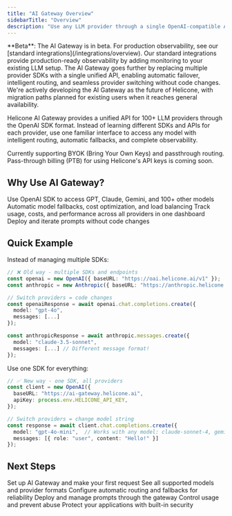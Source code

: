 ```yaml
---
title: "AI Gateway Overview"
sidebarTitle: "Overview"
description: "Use any LLM provider through a single OpenAI-compatible API with intelligent routing, fallbacks, and unified observability"
---
```


<Info>
**Beta**: The AI Gateway is in beta. For production observability, see our [standard integrations](/integrations/overview).
</Info>

<Accordion title="How does AI Gateway differ from standard integrations?">
  Our standard integrations provide production-ready observability by adding monitoring to your existing LLM setup. The AI Gateway goes further by replacing multiple provider SDKs with a single unified API, enabling automatic failover, intelligent routing, and seamless provider switching without code changes. We're actively developing the AI Gateway as the future of Helicone, with migration paths planned for existing users when it reaches general availability.
</Accordion>

Helicone AI Gateway provides a unified API for 100+ LLM providers through the OpenAI SDK format. Instead of learning different SDKs and APIs for each provider, use one familiar interface to access any model with intelligent routing, automatic fallbacks, and complete observability.

<Note>
Currently supporting BYOK (Bring Your Own Keys) and passthrough routing. Pass-through billing (PTB) for using Helicone's API keys is coming soon.
</Note>

## Why Use AI Gateway?

<CardGroup cols={2}>
<Card title="One SDK for All Models" icon="code">
  Use OpenAI SDK to access GPT, Claude, Gemini, and 100+ other models
</Card>
<Card title="Intelligent Routing" icon="route">
  Automatic model fallbacks, cost optimization, and load balancing
</Card>
<Card title="Unified Observability" icon="chart-line">
  Track usage, costs, and performance across all providers in one dashboard
</Card>
<Card title="Prompt Management" icon="wand-magic-sparkles">
  Deploy and iterate prompts without code changes
</Card>
</CardGroup>

## Quick Example

Instead of managing multiple SDKs:

```typescript
// ❌ Old way - multiple SDKs and endpoints
const openai = new OpenAI({ baseURL: "https://oai.helicone.ai/v1" });
const anthropic = new Anthropic({ baseURL: "https://anthropic.helicone.ai" });

// Switch providers = code changes
const openaiResponse = await openai.chat.completions.create({
  model: "gpt-4o",
  messages: [...]
});

const anthropicResponse = await anthropic.messages.create({
  model: "claude-3.5-sonnet",
  messages: [...] // Different message format!
});
```

Use one SDK for everything:

```typescript
// ✅ New way - one SDK, all providers
const client = new OpenAI({
  baseURL: "https://ai-gateway.helicone.ai",
  apiKey: process.env.HELICONE_API_KEY,
});

// Switch providers = change model string
const response = await client.chat.completions.create({
  model: "gpt-4o-mini",  // Works with any model: claude-sonnet-4, gemini-2.5-flash, etc.
  messages: [{ role: "user", content: "Hello!" }]
});
```

## Next Steps

<CardGroup cols={2}>
<Card title="Get Started in 5 Minutes" icon="rocket" href="/getting-started/quick-start">
  Set up AI Gateway and make your first request
</Card>
<Card title="Browse Model Registry" icon="list" href="https://helicone.ai/models">
  See all supported models and provider formats
</Card>
<Card title="Provider Routing" icon="route" href="/gateway/provider-routing">
  Configure automatic routing and fallbacks for reliability
</Card>
<Card title="Prompt Integration" icon="wand-magic-sparkles" href="/gateway/prompt-integration">
  Deploy and manage prompts through the gateway
</Card>
</CardGroup>

<CardGroup cols={2}>
<Card title="Rate Limiting" icon="gauge" href="/features/advanced-usage/custom-rate-limits">
  Control usage and prevent abuse
</Card>
<Card title="Security Features" icon="lock" href="/features/advanced-usage/llm-security">
  Protect your applications with built-in security
</Card>
</CardGroup>
